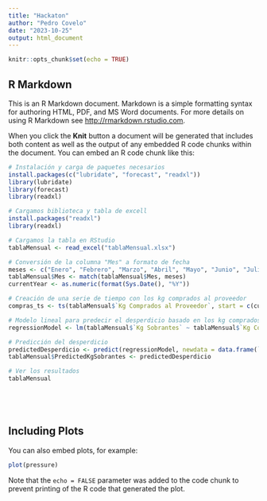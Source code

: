 ```yaml
---
title: "Hackaton"
author: "Pedro Covelo"
date: "2023-10-25"
output: html_document
---
```


```r
knitr::opts_chunk$set(echo = TRUE)
```

## R Markdown

This is an R Markdown document. Markdown is a simple formatting syntax for authoring HTML, PDF, and MS Word documents. For more details on using R Markdown see <http://rmarkdown.rstudio.com>.

When you click the **Knit** button a document will be generated that includes both content as well as the output of any embedded R code chunks within the document. You can embed an R code chunk like this:

```r

# Instalación y carga de paquetes necesarios
install.packages(c("lubridate", "forecast", "readxl"))
library(lubridate)
library(forecast)
library(readxl)

# Cargamos biblioteca y tabla de excell
install.packages("readxl")
library(readxl)

# Cargamos la tabla en RStudio
tablaMensual <- read_excel("tablaMensual.xlsx")

# Conversión de la columna "Mes" a formato de fecha
meses <- c("Enero", "Febrero", "Marzo", "Abril", "Mayo", "Junio", "Julio", "Agosto", "Septiembre", "Octubre", "Noviembre", "Diciembre")
tablaMensual$Mes <- match(tablaMensual$Mes, meses)
currentYear <- as.numeric(format(Sys.Date(), "%Y"))

# Creación de una serie de tiempo con los kg comprados al proveedor
compras_ts <- ts(tablaMensual$`Kg Comprados al Proveedor`, start = c(currentYear, 1), frequency = 12)

# Modelo lineal para predecir el desperdicio basado en los kg comprados
regressionModel <- lm(tablaMensual$`Kg Sobrantes` ~ tablaMensual$`Kg Comprados al Proveedor`)

# Predicción del desperdicio
predictedDesperdicio <- predict(regressionModel, newdata = data.frame(`tablaMensual$Kg Comprados al Proveedor` = tablaMensual$`Kg Comprados al Proveedor`))
tablaMensual$PredictedKgSobrantes <- predictedDesperdicio

# Ver los resultados
tablaMensual






```

## Including Plots

You can also embed plots, for example:

```r
plot(pressure)
```

Note that the `echo = FALSE` parameter was added to the code chunk to prevent printing of the R code that generated the plot.

